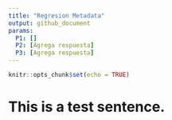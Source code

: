 ```yaml
---
title: "Regresion Metadata"
output: github_document
params:
  P1: []
  P2: [Agrega respuesta]
  P3: [Agrega respuesta]
---
```



```r
knitr::opts_chunk$set(echo = TRUE)
```

# This is a test sentence. 
